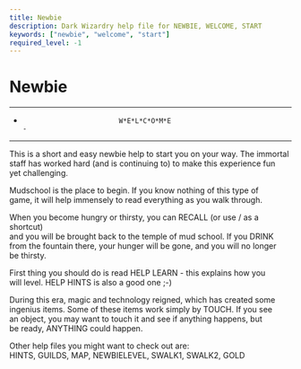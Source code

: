 ```yaml
---
title: Newbie
description: Dark Wizardry help file for NEWBIE, WELCOME, START
keywords: ["newbie", "welcome", "start"]
required_level: -1
---
```


# Newbie

----------------------------------------------------------------------------  
-                             W*E*L*C*O*M*E                                -  
----------------------------------------------------------------------------  

This is a short and easy newbie help to start you on your way.  The immortal  
staff has worked hard (and is continuing to) to make this experience fun  
yet challenging.  

Mudschool is the place to begin.  If you know nothing of this type of  
game, it will help immensely to read everything as you walk through.  

When you become hungry or thirsty, you can RECALL (or use / as a shortcut)  
and you will be brought back to the temple of mud school.  If you DRINK  
from the fountain there, your hunger will be gone, and you will no longer  
be thirsty.  

First thing you should do is read HELP LEARN - this explains how you  
will level. HELP HINTS is also a good one ;-)  

During this era, magic and technology reigned, which has created some  
ingenius items.  Some of these items work simply by TOUCH. If you see  
an object, you may want to touch it and see if anything happens, but  
be ready, ANYTHING could happen.  

Other help files you might want to check out are:  
HINTS, GUILDS, MAP, NEWBIELEVEL, SWALK1, SWALK2, GOLD